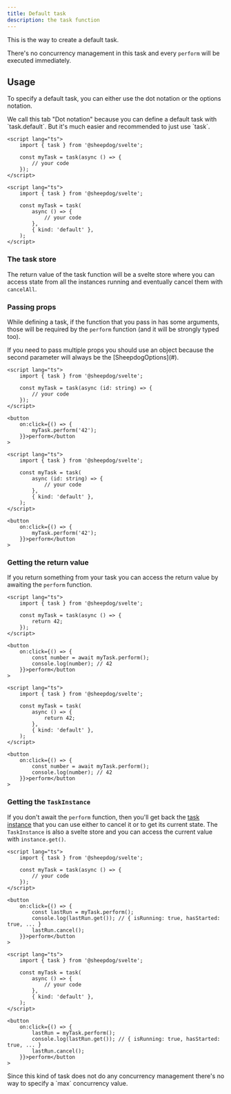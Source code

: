 ```yaml
---
title: Default task
description: the task function
---
```



This is the way to create a default task.

There's no concurrency management in this task and every `perform` will be executed immediately.

## Usage

To specify a default task, you can either use the dot notation or the options notation.

<Aside type="note">
	We call this tab "Dot notation" because you can define a default task with `task.default`. But it's
	much easier and recommended to just use `task`.
</Aside>

<Tabs syncKey="notation">

<TabItem label="Dot notation">

```svelte
<script lang="ts">
	import { task } from '@sheepdog/svelte';

	const myTask = task(async () => {
		// your code
	});
</script>
```

</TabItem>

<TabItem label="Options notation">

```svelte
<script lang="ts">
	import { task } from '@sheepdog/svelte';

	const myTask = task(
		async () => {
			// your code
		},
		{ kind: 'default' },
	);
</script>
```

</TabItem>

</Tabs>

### The task store

The return value of the task function will be a svelte store where you can access state from all the
instances running and eventually cancel them with `cancelAll`.

<LinkCard
	href="/getting-started/usage/#task-structure"
	title="Task structure"
	description="Take a look at the Task structure documentation in our Getting started"
/>

### Passing props

While defining a task, if the function that you pass in has some arguments, those will be required
by the `perform` function (and it will be strongly typed too).

<Aside type="caution">
	If you need to pass multiple props you should use an object because the second parameter will
	always be the [SheepdogOptions](#).
</Aside>

<Tabs syncKey="notation">

<TabItem label="Dot notation">

```svelte
<script lang="ts">
	import { task } from '@sheepdog/svelte';

	const myTask = task(async (id: string) => {
		// your code
	});
</script>

<button
	on:click={() => {
		myTask.perform('42');
	}}>perform</button
>
```

</TabItem>

<TabItem label="Options notation">

```svelte
<script lang="ts">
	import { task } from '@sheepdog/svelte';

	const myTask = task(
		async (id: string) => {
			// your code
		},
		{ kind: 'default' },
	);
</script>

<button
	on:click={() => {
		myTask.perform('42');
	}}>perform</button
>
```

</TabItem>

</Tabs>

### Getting the return value

If you return something from your task you can access the return value by awaiting the `perform`
function.

<Tabs syncKey="notation">

<TabItem label="Dot notation">

```svelte
<script lang="ts">
	import { task } from '@sheepdog/svelte';

	const myTask = task(async () => {
		return 42;
	});
</script>

<button
	on:click={() => {
		const number = await myTask.perform();
		console.log(number); // 42
	}}>perform</button
>
```

</TabItem>

<TabItem label="Options notation">

```svelte
<script lang="ts">
	import { task } from '@sheepdog/svelte';

	const myTask = task(
		async () => {
			return 42;
		},
		{ kind: 'default' },
	);
</script>

<button
	on:click={() => {
		const number = await myTask.perform();
		console.log(number); // 42
	}}>perform</button
>
```

</TabItem>

</Tabs>

### Getting the `TaskInstance`

If you don't await the `perform` function, then you'll get back the
[task instance](/reference/task-instance) that you can use either to cancel it or to get its current
state. The `TaskInstance` is also a svelte store and you can access the current value with
`instance.get()`.

<Tabs syncKey="notation">

<TabItem label="Dot notation">

```svelte
<script lang="ts">
	import { task } from '@sheepdog/svelte';

	const myTask = task(async () => {
		// your code
	});
</script>

<button
	on:click={() => {
		const lastRun = myTask.perform();
		console.log(lastRun.get()); // { isRunning: true, hasStarted: true, ... }
		lastRun.cancel();
	}}>perform</button
>
```

</TabItem>

<TabItem label="Options notation">

```svelte
<script lang="ts">
	import { task } from '@sheepdog/svelte';

	const myTask = task(
		async () => {
			// your code
		},
		{ kind: 'default' },
	);
</script>

<button
	on:click={() => {
		lastRun = myTask.perform();
		console.log(lastRun.get()); // { isRunning: true, hasStarted: true, ... }
		lastRun.cancel();
	}}>perform</button
>
```

</TabItem>

</Tabs>

<Aside type="tip">
	Since this kind of task does not do any concurrency management there's no way to specify a `max`
	concurrency value.
</Aside>
